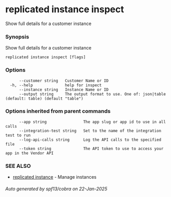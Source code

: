 # replicated instance inspect

Show full details for a customer instance

### Synopsis

Show full details for a customer instance

```
replicated instance inspect [flags]
```

### Options

```
      --customer string   Customer Name or ID
  -h, --help              help for inspect
      --instance string   Instance Name or ID
      --output string     The output format to use. One of: json|table (default: table) (default "table")
```

### Options inherited from parent commands

```
      --app string                The app slug or app id to use in all calls
      --integration-test string   Set to the name of the integration test to run
      --log-api-calls string      Log the API calls to the specified file
      --token string              The API token to use to access your app in the Vendor API
```

### SEE ALSO

* [replicated instance](replicated-cli-instance)	 - Manage instances

###### Auto generated by spf13/cobra on 22-Jan-2025
